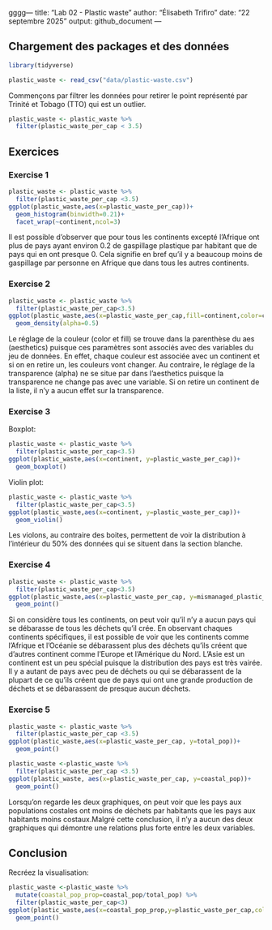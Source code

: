 gggg---
title: "Lab 02 - Plastic waste"
author: "Élisabeth Trifiro"
date: "22 septembre 2025"
output: github_document
---

## Chargement des packages et des données

```r
library(tidyverse) 
```

```r
plastic_waste <- read_csv("data/plastic-waste.csv")
```

Commençons par filtrer les données pour retirer le point représenté par Trinité et Tobago (TTO) qui est un outlier.

```r
plastic_waste <- plastic_waste %>%
  filter(plastic_waste_per_cap < 3.5)
```


## Exercices

### Exercise 1

```r
plastic_waste <- plastic_waste %>%
  filter(plastic_waste_per_cap <3.5)
ggplot(plastic_waste,aes(x=plastic_waste_per_cap))+
  geom_histogram(binwidth=0.21)+
  facet_wrap(~continent,ncol=3)

```
Il est possible d'observer que pour tous les continents excepté l'Afrique ont plus de pays ayant environ 0.2 de gaspillage plastique par habitant que de pays qui en ont presque 0. Cela signifie en bref qu'il y a beaucoup moins de gaspillage par personne en Afrique que dans tous les autres continents.

### Exercise 2

```r
plastic_waste <- plastic_waste %>%
  filter(plastic_waste_per_cap<3.5)
ggplot(plastic_waste,aes(x=plastic_waste_per_cap,fill=continent,color=continent))+
  geom_density(alpha=0.5)

```

Le réglage de la couleur (color et fill) se trouve dans la parenthèse du aes (aesthetics) puisque ces paramètres sont associés avec des variables du jeu de données. En effet, chaque couleur est associée avec un continent et si on en retire un, les couleurs vont changer. Au contraire, le réglage de la transparence (alpha) ne se situe par dans l'aesthetics puisque la transparence ne change pas avec une variable. Si on retire un continent de la liste, il n'y a aucun effet sur la transparence. 

### Exercise 3

Boxplot:

```r
plastic_waste <- plastic_waste %>% 
  filter(plastic_waste_per_cap<3.5)
ggplot(plastic_waste,aes(x=continent, y=plastic_waste_per_cap))+
  geom_boxplot()

```

Violin plot:

```r
plastic_waste <- plastic_waste %>%
  filter(plastic_waste_per_cap<3.5)
ggplot(plastic_waste,aes(x=continent, y=plastic_waste_per_cap))+
  geom_violin()
```

Les violons, au contraire des boites, permettent de voir la distribution à l'intérieur du 50% des données qui se situent dans la section blanche.

### Exercise 4


```r
plastic_waste <- plastic_waste %>%
  filter(plastic_waste_per_cap<3.5)
ggplot(plastic_waste,aes(x=plastic_waste_per_cap, y=mismanaged_plastic_waste_per_cap, color=continent))+
  geom_point()

```

Si on considère tous les continents, on peut voir qu'il n'y a aucun pays qui se débarasse de tous les déchets qu'il crée. En observant chaques continents spécifiques, il est possible de voir que les continents comme l'Afrique et l'Océanie se débarassent plus des déchets qu'ils créent que d'autres continent comme l'Europe et l'Amérique du Nord. L'Asie est un continent est un peu spécial puisque la distribution des pays est très vairée. Il y a autant de pays avec peu de déchets ou qui se débarassent de la plupart de ce qu'ils créent que de pays qui ont une grande production de déchets et se débarassent de presque aucun déchets.

### Exercise 5


```r
plastic_waste <- plastic_waste %>%
  filter(plastic_waste_per_cap <3.5)
ggplot(plastic_waste,aes(x=plastic_waste_per_cap, y=total_pop))+
  geom_point()

```

```r
plastic_waste <-plastic_waste %>%
  filter(plastic_waste_per_cap <3.5)
ggplot(plastic_waste, aes(x=plastic_waste_per_cap, y=coastal_pop))+
  geom_point()

```

Lorsqu'on regarde les deux graphiques, on peut voir que les pays aux populations costales ont moins de déchets par habitants que les pays aux habitants moins costaux.Malgré cette conclusion, il n'y a aucun des deux graphiques qui démontre une relations plus forte entre les deux variables.

## Conclusion

Recréez la visualisation:

```r
plastic_waste <-plastic_waste %>%
  mutate(coastal_pop_prop=coastal_pop/total_pop) %>%
  filter(plastic_waste_per_cap<3)
ggplot(plastic_waste,aes(x=coastal_pop_prop,y=plastic_waste_per_cap,color=continent)+
  geom_point()
  
```
